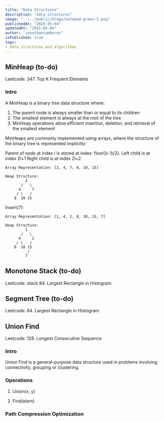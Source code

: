 ```yaml
---
title: "Data Structures"
description: "data structures"
image: "../../public/blogs/notepad-green-2.png"
publishedAt: "2025-05-04"
updatedAt: "2025-05-04" 
author: "jonathancamberos"
isPublished: true
tags: 
- data structures and algorithms
---
```


## MinHeap (to-do)

Leetcode: 347. Top K Frequent Elements

### Intro
A MinHeap is a binary tree data structure where:
1. The parent node is always smaller than or equal to its children
2. The smallest element is always at the root of the tree 
3. MinHeap operations allow efficient insertion, deletion, and retrieval of the smallest element

MinHeaps are commonly implemented using arrays, where the structure
of the binary tree is represented implicitly:

Parent of node at index i is stored at index: floor[(i-1)/2].
Left child is at index 2i+1
Right child is at index 2i+2

```
Array Representation: [2, 4, 7, 8, 10, 15]

Heap Structure:
         2
       /   \
      4     7
     / \   /
    8  10 15
```

Insert(7):
```
Array Representation: [1, 4, 2, 8, 10, 15, 7]

Heap Structure:
         1
       /   \
      4     2
     / \   /
    8  10 15
          /
         7
```



## Monotone Stack (to-do)

Leetcode: stack 84. Largest Rectangle in Histogram


## Segment Tree (to-do)

Leetcode: 84. Largest Rectangle in Histogram


## Union Find

Leetcode: 128. Longest Consecutive Sequence

### Intro

Union Find is a general-purpose data structure
used in problems involving connectivity, grouping or clustering.

### Operations

1. Union(x, y)

2. Find(elem)


### Path Compression Optimization